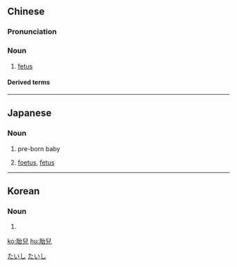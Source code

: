 {{also|胎儿}}
==Chinese==
{{zh-forms|s=胎儿}}

===Pronunciation===
{{zh-pron
|m=tāi'ér
|c=toi1 ji4
|mn=qz,xm:thai-lî/zz:thai-jî
|cat=n
}}

===Noun===
{{zh-noun}}

# [[fetus]]

====Derived terms====
{{CJKV|s=胎児||たいじ|태아|thai nhi}}

----

==Japanese==
{{ja-kanjitab|たい|じ|yomi=on}}

===Noun===
{{ja-noun|たいじ|たいじ|shin=胎児}}

# pre-born baby
# {{lb|ja|medicine|sort=たいじ}} [[foetus]], [[fetus]]

[[Category:ja:Embryology|たいし]]
[[Category:ja:Obstetrics|たいし]]

----

==Korean==
{{ko-hanjatab|胎|兒}}

===Noun===
{{ko-noun|rv=tae-a|hangeul=태아}}

# {{hanja form of|태아|[[fetus]]}}

[[ko:胎兒]]
[[hu:胎兒]]